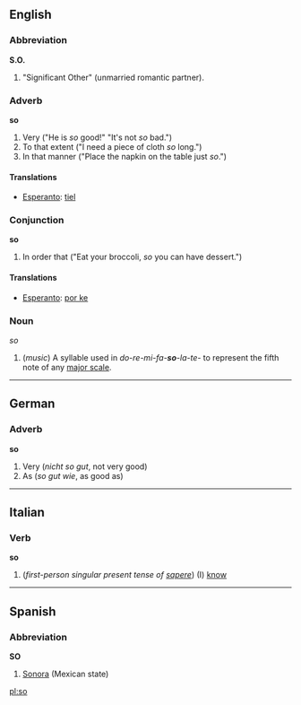 ==English==
===Abbreviation===
'''S.O.'''

# "Significant Other" (unmarried romantic partner).

===Adverb===
'''so'''

# Very ("He is ''so'' good!"  "It's not ''so'' bad.")
# To that extent ("I need a piece of cloth ''so'' long.")
# In that manner ("Place the napkin on the table just ''so''.")

====Translations====
*[[Esperanto]]: [[tiel]]

===Conjunction===
'''so'''

# In order that ("Eat your broccoli, ''so'' you can have dessert.")

====Translations====
*[[Esperanto]]: [[por ke]]

===Noun===
''so''

#(''music'') A syllable used in ''do-re-mi-fa-'''so'''-la-te-'' to represent the fifth note of any [[major scale]].

----
==German==
===Adverb===
'''so'''

# Very (''nicht so gut'', not very good)
# As (''so gut wie'', as good as)

----
==Italian==
===Verb===
'''so'''

#(''first-person singular present tense of [[sapere]]'') (I) [[know]]

----
==Spanish==
===Abbreviation===
'''SO'''

#[[Sonora]] (Mexican state)

[[pl:so]]